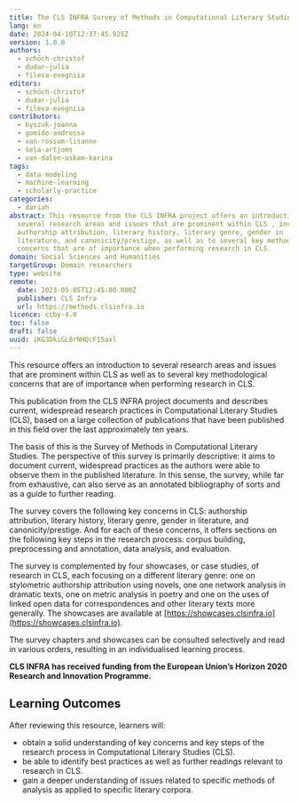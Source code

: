 ```yaml
---
title: The CLS INFRA Survey of Methods in Computational Literary Studies
lang: en
date: 2024-04-10T12:37:45.925Z
version: 1.0.0
authors:
  - schöch-christof
  - dudar-julia
  - fileva-evegniia
editors:
  - schöch-christof
  - dudar-julia
  - fileva-evegniia
contributors:
  - byszuk-joanna
  - gomide-andressa
  - van-rossum-lisanne
  - šeļa-artjoms
  - van-dalen-oskam-karina
tags:
  - data-modeling
  - machine-learning
  - scholarly-practice
categories:
  - dariah
abstract: This resource from the CLS INFRA project offers an introduction to
  several research areas and issues that are prominent within CLS , including
  authorship attribution, literary history, literary genre, gender in
  literature, and canonicity/prestige, as well as to several key methodological
  concerns that are of importance when performing research in CLS.
domain: Social Sciences and Humanities
targetGroup: Domain researchers
type: website
remote:
  date: 2023-05-05T12:45:00.000Z
  publisher: CLS Infra
  url: https://methods.clsinfra.io
licence: ccby-4.0
toc: false
draft: false
uuid: iKG3DkiGL8rNHQcF15axl
---
```

This resource offers an introduction to several research areas and issues that are prominent within CLS as well as to several key methodological concerns that are of importance when performing research in CLS.

This publication from the CLS INFRA project documents and describes current, widespread research practices in Computational Literary Studies (CLS), based on a large collection of publications that have been published in this field over the last approximately ten years. 

The basis of this is the Survey of Methods in Computational Literary Studies.  The perspective of this survey is primarily descriptive: it aims to document current, widespread practices as the authors were able to observe them in the published literature. In this sense, the survey, while far from exhaustive, can also serve as an annotated bibliography of sorts and as a guide to further reading.

The survey covers the following key concerns in CLS: authorship attribution, literary history, literary genre, gender in literature, and canonicity/prestige. And for each of these concerns, it offers sections on the following key steps in the research process: corpus building, preprocessing and annotation, data analysis, and evaluation.

The survey is complemented by four showcases, or case studies, of research in CLS, each focusing on a different literary genre: one on stylometric authorship attribution using novels, one one network analysis in dramatic texts, one on metric analysis in poetry and one on the uses of linked open data for correspondences and other literary texts more generally. The showcases are available at [https://showcases.clsinfra.io](https://showcases.clsinfra.io).

The survey chapters and showcases can be consulted selectively and read in various orders, resulting in an individualised learning process.

**CLS INFRA has received funding from the European Union’s Horizon 2020 Research and Innovation Programme.**

## Learning Outcomes

After reviewing this resource, learners will:

- obtain a solid understanding of key concerns and key steps of the research process in Computational Literary Studies (CLS).
- be able to identify best practices as well as further readings relevant to research in CLS.
- gain a deeper understanding of issues related to specific methods of analysis as applied to specific literary corpora.

<ExternalResource title="Interested in learning more?" subtitle="Check out &quot;The CLS-Infra Survey of Methods in Computational Literary Studies&quot;" url="https://methods.clsinfra.io" />
